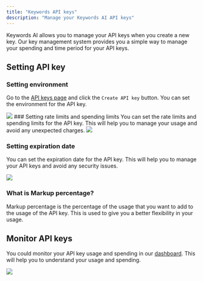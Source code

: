 ```yaml
---
title: "Keywords API keys"
description: "Manage your Keywords AI API keys"
---
```



Keywords AI allows you to manage your API keys when you create a new key. Our key management system provides you a simple way to manage your spending and time period for your API keys.

## Setting API key
### Setting environment
Go to the [API keys page](https://platform.keywordsai.co/platform/api/keys) and click the `Create API key` button. You can set the environment for the API key.
<Frame>
<img src="https://keywordsai-static.s3.us-east-1.amazonaws.com/docs/organization/key-env.png"/>
</Frame>
### Setting rate limits and spending limits
You can set the rate limits and spending limits for the API key. This will help you to manage your usage and avoid any unexpected charges.
<Frame>
<img src="https://keywordsai-static.s3.us-east-1.amazonaws.com/docs/organization/key-rate-limit.png"/>
</Frame>

### Setting expiration date
You can set the expiration date for the API key. This will help you to manage your API keys and avoid any security issues.
<Frame>
<img src="https://keywordsai-static.s3.us-east-1.amazonaws.com/docs/organization/expiry.png"/>
</Frame>

### What is Markup percentage?
Markup percentage is the percentage of the usage that you want to add to the usage of the API key. This is used to give you a better flexibility in your usage.

## Monitor API keys
You could monitor your API key usage and spending in our [dashboard](/features/monitoring/analytics). This will help you to understand your usage and spending.
<Frame>
<img src="https://keywordsai-static.s3.us-east-1.amazonaws.com/docs/organization/key-monitor.png"/>
</Frame>
